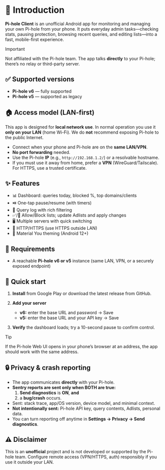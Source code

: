 # 🧩 Introduction

**Pi-hole Client** is an unofficial Android app for monitoring and managing
your own Pi-hole from your phone. It puts everyday admin tasks—checking stats,
pausing protection, browsing recent queries, and editing lists—into a fast,
mobile-first experience.

> [!IMPORTANT]
>
> Not affiliated with the Pi-hole team. The app talks **directly** to your
> Pi-hole; there’s no relay or third-party server.

## ✅ Supported versions

- **Pi-hole v6** — fully supported
- **Pi-hole v5** — supported as legacy

## 🏠 Access model (LAN-first)

This app is designed for **local network use**. In normal operation you use it **only on your LAN** (home Wi-Fi). We do **not** recommend exposing Pi-hole to the public Internet.

- Connect when your phone and Pi-hole are on the **same LAN/VPN**.
- **No port forwarding** needed.
- Use the Pi-hole **IP** (e.g., `http://192.168.1.2/`) or a resolvable hostname.
- If you must use it away from home, prefer a **VPN** (WireGuard/Tailscale). For HTTPS, use a trusted certificate.

## ✨ Features

- 📊 Dashboard: queries today, blocked %, top domains/clients
- ⏯️ One-tap pause/resume (with timers)
- 🔎 Query log with rich filtering
- ✅/🚫 Allow/Block lists; update Adlists and apply changes
- 🖥️ Multiple servers with quick switching
- 🔐 HTTP/HTTPS (use HTTPS outside LAN)
- 🎨 Material You theming (Android 12+)

## 🧰 Requirements

- A reachable **Pi-hole v6 or v5** instance (same LAN, VPN, or a securely exposed endpoint)

## 🚀 Quick start

1. **Install** from Google Play or download the latest release from GitHub.
2. **Add your server**
   - **v6:** enter the base URL and password → Save
   - **v5:** enter the base URL and your API key → Save

3. **Verify** the dashboard loads; try a 10-second pause to confirm control.

> [!TIP]
>
> If the Pi-hole Web UI opens in your phone’s browser at an address, the app should work with the same address.

## 🔒 Privacy & crash reporting

- The app communicates **directly** with your Pi-hole.
- **Sentry reports are sent only when BOTH are true:**
  1. **Send diagnostics** is **ON**, **and**
  2. a **bug/crash** occurs.
- Sent: stack trace, app/OS version, device model, and minimal context.
- **Not intentionally sent:** Pi-hole API key, query contents, Adlists, personal data.
- You can turn reporting off anytime in **Settings → Privacy → Send diagnostics**.

## ⚠️ Disclaimer

This is an **unofficial** project and is not developed or supported by the
Pi-hole team. Configure remote access (VPN/HTTPS, auth) responsibly if you use
it outside your LAN.
